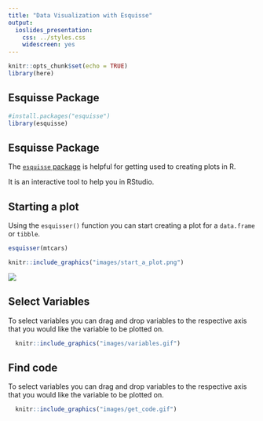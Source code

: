 ```yaml
---
title: "Data Visualization with Esquisse"
output:
  ioslides_presentation:
    css: ../styles.css
    widescreen: yes
---
```



```r
knitr::opts_chunk$set(echo = TRUE)
library(here)
```

## Esquisse Package

```r
#install.packages("esquisse")
library(esquisse)
```

## Esquisse Package

The [`esquisse` package](https://cran.r-project.org/web/packages/esquisse/vignettes/get-started.html) is helpful for getting used to creating plots in R.

It is an interactive tool to help you in RStudio.

## Starting a plot

Using the `esquisser()` function you can start creating a plot for a `data.frame` or `tibble`.

```r
esquisser(mtcars)
```


```r
knitr::include_graphics("images/start_a_plot.png")
```
![](https://media.giphy.com/media/xUOxf7XfmpxuSode1O/giphy.gif)



## Select Variables

To select variables you can drag and drop variables to the respective axis that you would like the variable to be plotted on.

```r
  knitr::include_graphics("images/variables.gif")

```

## Find code

To select variables you can drag and drop variables to the respective axis that you would like the variable to be plotted on.

```r
  knitr::include_graphics("images/get_code.gif")
```

